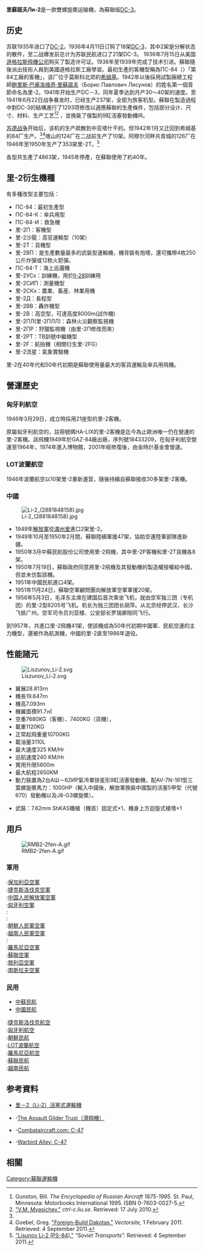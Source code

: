 {{Infobox Aircraft
 |name= 里-2
 |image=Image:Li-2 (2901872834).jpg
 |caption=[[中國人民解放軍空軍|中國人民解放軍空軍]]的里-2（2008年9月攝於[[中國航空博物館|中國航空博物館]]）
 |type=[[運輸機|運輸機]]
 |manufacturer= [[GAZ|GAZ]]
 |designer=[[道格拉斯飛行器公司|道格拉斯飛行器公司]]
 |first flight=
 |introduced=
 |retired=
 |status=
 |primary user= {{USSR}}
 |more users=及[[东方集团|东方集团]]
 |produced=
 |number built= 4937
 |unit cost=
 |developed from = [[道格拉斯DC-3|道格拉斯DC-3]]<br />[[C-47運輸機|C-47運輸機]]
 |variants with their own articles =
}}
'''里蘇諾夫Ли-2'''是一款雙螺旋槳运输機，為蘇聯版[[DC-3|DC-3]]。

==历史==
苏联1935年进口了[[DC-2|DC-2]]。1936年4月11日订购了18架[[DC-3|DC-3]]，其中2架是分解状态的散件，至二战爆发前总计为苏联民航进口了21架DC-3。 1936年7月15日从美国[[道格拉斯飛機公司|道格拉斯飛機公司]]购买了製造许可证。1936年至1939年完成了技术引进。蘇聯隨後派出技術人員到美國道格拉斯工廠學習。最初生產的客機型稱為ПС-84（{{lang|ru|пассажирский самолёт авиазавода № 84}}）「第84工廠的客機」，该厂位于莫斯科北郊的[[希姆基|希姆基]]。1942年以後採用試製廠總工程師[[鲍里斯·巴甫洛维奇·里蘇諾夫|鲍里斯·巴甫洛维奇·里蘇諾夫]]（Борис Павлович Лисунов）的姓名第一個音節命名為里-2。1941年开始生产DC－3，同年夏季达到月产30～40架的速度。至1941年6月22日战争暴发时，已经生产237架，全部为旅客机型。蘇聯在製造過程中對DC-3的結構進行了1293项修改以適應蘇聯的生產條件，包括部分设计、尺寸、材料、生产工艺<ref name=Gunston>Gunston, Bill. ''The Encyclopedia of Russian Aircraft 1875-1995''. St. Paul, Minnesota: Motorbooks International 1995. ISBN 0-7603-0027-5.</ref><ref>[http://www.ctrl-c.liu.se/misc/ram/myasichev.html "V.M. Myasichev."] ''ctrl-c.liu.se''. Retrieved: 17 July 2010.</ref> ，並換裝了俄製的9缸活塞發動機{{tsl|en|Shvetsov ASh-62}}IR。

[[苏德战争|苏德战争]]开始后，该机的生产疏散到中亚塔什干的{{tsl|en|Tashkent Aviation Production Association|GAZ-33厂}}。但1942年1月又迁回到希姆基的84厂生产。<ref name=Gunston /><ref>Goebel, Greg. [http://www.vectorsite.net/avc47_2.html "Foreign-Build Dakotas."] ''Vectorsite,'' 1 February 2011. Retrieved: 4 September 2011.</ref>喀山的124厂在二战前生产了10架。阿穆尔河畔共青城的126厂在1946年至1950年生产了353架里-2T。<ref>[http://www.oldwings.nl/st/li2.pdf "Lisunov Li-2 (PS-84)."] ''"Soviet Transports".'' Retrieved: 4 September 2011.</ref>

各型共生產了4863架，1945年停產，在蘇聯使用了約40年。

== 里-2衍生機種 ==	 
有多種改型主要包括：
* ПС-84：最初生產型
* ПС-84-К：傘兵用型
* ПС-84-И：救急機
* 里-2П：客機型
* 里-2沙龍：高官運輸型（10架）
* 里-2Т：貨機型
* 里-2ВП：是生產數量最多的武裝型運輸機，機背裝有炮塔，還可攜帶4枚250公斤炸彈或12枚火箭彈。
* ПС-84-Т：海上巡邏機
* 里-2УСх：訓練機，用於[[Il-28|Il-28]]訓練用
* 里-2СИП：測量機型
* 里-2СКх：農業、畜産、林業用機
* 里-2Д：長程型
* 里-2ВВ：轟炸機型
* 里-2В：高空型，可達高度8000m(試作機)
* 里-2ПЛ(里-2ПЛЛ)：森林火災觀察監視機
* 里-2ПР：狩獵監視機（由里-2П修改而來）
* 里-2РТ：ТВ訓號中繼機型
* 里-2F：航拍機（相關衍生里-2FG）
* 里-2流星：氣象實驗機

里-2在40年代和50年代初期是蘇聯使用量最大的客貨運輸及傘兵用飛機。

== 營運歷史 ==
=== 匈牙利航空 ===
1946年3月29日，成立時採用21座型的里-2客機。

原屬匈牙利航空的，註冊號碼HA-LIX的里-2客機是迄今為止歐洲唯一仍在營運的里-2客機。該飛機1949年於GAZ-84廠出廠，序列號18433209，在匈牙利航空營運至1964年，1974年進入博物館，2001年經修復後，由金時計基金會營運。

=== LOT波蘭航空 ===
1946年波蘭航空以10架里-2重新運营，隨後持續自蘇聯接收30多架里-2客機。

===中國===
[[File:Li-2_(2881848158).jpg|thumb]]
* 1949年[[解放軍|解放軍]]從[[满洲里市|滿州里]]進口2架里-2。
* 1949年10月至1950年2月間，蘇聯陸續軍援47架，協助空運陸軍部隊進新疆。
* 1950年3月中蘇民航股份公司使用里-2飛機，其中里-2P客機和里-2T貨機各8架。
* 1950年7月19日，蘇聯政府同意將里-2飛機及其發動機的製造權授權給中國，但並未仿製該機。
* 1951年中國民航進口4架。
* 1951年11月24日，蘇聯空軍顧問團向解放軍空軍軍援20架。
* 1956年5月3日，毛泽东主席在建国后首次乘坐飞机，就由空军独三团（专机团）的里-2型8205号飞机。机长为独三团团长胡萍。从北京经停武汉、长沙飞抵广州。空军司令员刘亚楼、公安部长罗瑞卿陪同飞行。
到1957年，共進口里-2飛機41架，使該機成為50年代初期中國軍、民航空運的主力機型，還被作為航測機，中國的里-2直至1986年退役。

== 性能諸元 ==
[[File:Liszunov_Li-2.svg|thumb]]
* 翼展28.813ｍ
* 機長19.647ｍ
* 機高7.093ｍ
* 機翼面積91.7㎡
* 空重7680KG（客機）、7400KG（貨機），
* 載重1120KG
* 正常起飛重量10700KG
* 載油量3110L
* 最大速度325 KM/Hr
* 巡航速度240 KM/Hr
* 實用升限5600m
* 最大航程2650KM
* 動力裝置為2台АШ－62ИР氣冷單排星形9缸活塞發動機，配AV-7N-161型三葉螺旋槳馬力：1000HP（輸入中國後，解放軍換裝中國製的活塞5甲型（代號670）發動機以及J8-G3螺旋槳）。

* 武裝：7.62mm ShKAS機槍（機首）固定式×1、機身上方迴旋式槍塔×1

== 用戶 ==
[[File:RMB2-2fen-A.gif|thumb]]
=== 軍用 ===
;{{BUL}}:[[保加利亞空軍|保加利亞空軍]]
;{{flag|Czechoslovakia}}:[[捷克斯洛伐克空軍|捷克斯洛伐克空軍]]
;{{CHN}}:[[中国人民解放軍空軍|中国人民解放軍空軍]]
;{{HUN}}:[[匈牙利空軍|匈牙利空軍]]
;{{MAD}}:
;{{MGL}}:
;{{PRK}}:[[朝鮮人民軍空軍|朝鮮人民軍空軍]]
;{{VIE}}:[[越南人民軍|越南人民軍空軍]]
;{{POL}}:
;{{ROM}}:[[羅馬尼亞空軍|羅馬尼亞空軍]]
;{{USSR}}:[[蘇聯空軍|蘇聯空軍]]
;{{SYR}}:[[敘利亞空軍|敘利亞空軍]] 
;{{YUG}}:[[南斯拉夫空軍|南斯拉夫空軍]]

=== 民用 ===
;{{PRC}}
*[[中蘇民航|中蘇民航]]
*[[中國民航|中國民航]]
;{{flag|Czechoslovakia}}:[[捷克航空|捷克斯洛伐克航空]]
;{{HUN}}:[[匈牙利航空|匈牙利航空]]
;{{PRK}}:[[高麗航空|朝鮮民航]]
;{{POL}}:[[LOT波蘭航空|LOT波蘭航空]]
;{{ROM}}:[[羅馬尼亞航空|羅馬尼亞航空]]
;{{USSR}}:[[俄羅斯航空|蘇聯民航]]
;{{VIE}}:[[越南航空|越南民航]]

== 参考資料 ==
* [http://cwlam2000.0catch.com/plaaf17.htm 里－2（Li-2）活塞式運輸機]{{dead link|date=2018年4月 |bot=InternetArchiveBot |fix-attempted=yes }}
*{{en}}-[http://www.assaultgliderproject.co.uk The Assault Glider Trust（滑翔機）] {{Wayback|url=http://www.assaultgliderproject.co.uk/ |date=20130308153454 }}
*{{en}}-[http://www.combataircraft.com/aircraft/cc47.aspx Combataircraft.com: C-47]
*{{en}}-[http://www.warbirdalley.com/c47.htm Warbird Alley: C-47] {{Wayback|url=http://www.warbirdalley.com/c47.htm |date=20071214041443 }}

== 相關 ==
{{commons|C-47 Skytrain}}
{{aircontent
|related=
* [[道格拉斯DC-3|道格拉斯DC-3]] 
* [[AC-47|AC-47]]
|similar aircraft=
* [[C-46|C-46]]
* [[零式運輸機|零式運輸機]]
|sequence=
|lists=
|see also=
}}

{{中国军用飞机}}

[[Category:蘇聯運輸機|Category:蘇聯運輸機]]
